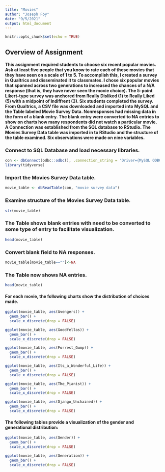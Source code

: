 ---
title: "Movies"
author: "Joseph Foy"
date: "9/5/2021"
output: html_document
---

```{r setup, include=FALSE}
knitr::opts_chunk$set(echo = TRUE)
```

## Overview of Assignment

#### This assignment required students to choose six recent popular movies. Ask at least five people that you know to rate each of these movies that they have seen on a scale of 1 to 5. To accomplish this, I created a survey in Qualtrics and disseminated it to classmates. I chose six popular movies that spanned across two generations to increased the chances of a N/A response (that is, they have never seen the movie choice). The 5-point Likert-type survey was anchored from Really Disliked (1) to Really Liked (5) with a midpoint of Indiffrent (3).  Six students completed the survey. From Qualtrics, a CSV file was downloaded and imported into MySQL and the Table labeled Movie Survey Data. Nonresponses had missing data in the form of a blank entry.  The blank entry were converted to NA entries to show on charts how many respondents did not watch a particular movie.  A Connection was established from the SQL database to RStudio. The Movies Survey Data table was imported in to RStudio and the structure of the table examined. Six observations were made on nine variables. 

### Connect to SQL Database and load necessary libraries.

```{r - Connect to SQL Database and libraries}
con <- dbConnect(odbc::odbc(), .connection_string = "Driver={MySQL ODBC 8.0 Unicode Driver};",Server = "localhost", Database = "Movies", UID = "root", PWD = "2533", Port = 3306)
library(tidyverse)
```

### Import the Movies Survey Data table.

```{r - import movie survey data table}
movie_table <- dbReadTable(con, "movie survey data")
```

### Examine structure of the Movies Survey Data table.

```{r}
str(movie_table)
```
### The Table shows blank entries with need to be converted to some type of entry to facilitate visualization.

```{r}
head(movie_table)
```

### Convert blank field to NA responses.

```{r}
movie_table[movie_table==""]<-NA
```

### The Table now shows NA entries.

```{r}
head(movie_table)
```

#### For each movie, the following charts show the distribution of choices made.

```{r}
ggplot(movie_table, aes(Avengers)) +
  geom_bar() +
  scale_x_discrete(drop = FALSE)
```

```{r}
ggplot(movie_table, aes(Goodfellas)) +
  geom_bar() +
  scale_x_discrete(drop = FALSE)
```
```{r}
ggplot(movie_table, aes(Forrest_Gump)) +
  geom_bar() +
  scale_x_discrete(drop = FALSE)
```

```{r}
ggplot(movie_table, aes(Its_a_Wonderful_Life)) +
  geom_bar() +
  scale_x_discrete(drop = FALSE)
```

```{r}
ggplot(movie_table, aes(The_Pianist)) +
  geom_bar() +
  scale_x_discrete(drop = FALSE)
```

```{r}
ggplot(movie_table, aes(Django_Unchained)) +
  geom_bar() +
  scale_x_discrete(drop = FALSE)
```
#### The following tables provide a visualization of the gender and generational distribution:

```{r}
ggplot(movie_table, aes(Gender)) +
  geom_bar() +
  scale_x_discrete(drop = FALSE)
```

```{r}
ggplot(movie_table, aes(Generation)) +
  geom_bar() +
  scale_x_discrete(drop = FALSE)
```